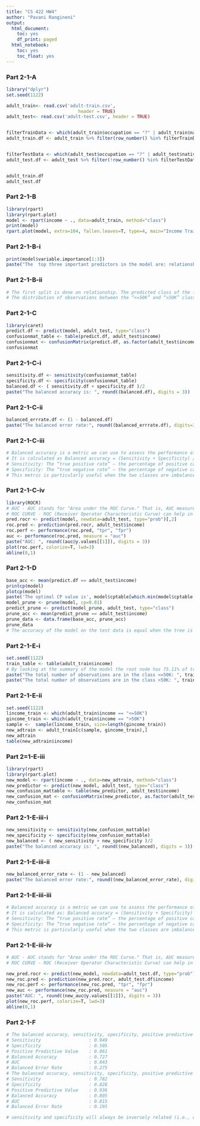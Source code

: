 ---
title: "CS 422 HW4"
author: "Pavani Rangineni"
output:
  html_document:
    toc: yes
    df_print: paged
  html_notebook:
    toc: yes
    toc_float: yes
---

### Part 2-1-A

```{r}
library("dplyr")
set.seed(1122)

adult_train<- read.csv('adult-train.csv', 
                           header = TRUE)
adult_test<- read.csv('adult-test.csv', header = TRUE)


filterTrainData <- which(adult_train$occupation == "?" | adult_train$native_country == "?" | adult_train$workclass == "?")
adult_train.df <- adult_train %>% filter(row_number() %in% filterTrainData)


filterTestData <- which(adult_test$occupation == "?" | adult_test$native_country == "?" | adult_test$workclass == "?")
adult_test.df <- adult_test %>% filter(!row_number() %in% filterTestData)


adult_train.df
adult_test.df
```

### Part 2-1-B

```{r}
library(rpart)
library(rpart.plot)
model <- rpart(income ~ ., data=adult_train, method="class")
print(model)
rpart.plot(model, extra=104, fallen.leaves=T, type=4, main="Income Train Dataset Decision Tree")
```

### Part 2-1-B-i
```{r}
print(model$variable.importance[1:3])
paste("The  top three important predictors in the model are: relationship, marital_status, capital_gain")
```

### Part 2-1-B-ii

```{r}
# The first split is done on relationship. The predicted class of the first node is "<=50K".
# The distribution of observations between the “<=50K” and “>50K” classes at first node are 22651 and 7510
```

### Part 2-1-C
```{r}
library(caret)
predict.df <- predict(model, adult_test, type="class")
confusionmat_table <- table(predict.df, adult_test$income)
confusionmat <- confusionMatrix(predict.df, as.factor(adult_test$income))
confusionmat
```
### Part 2-1-C-i
```{r}
sensitivity.df <- sensitivity(confusionmat_table)
specificity.df <- specificity(confusionmat_table)
balanced.df <- ( sensitivity.df + specificity.df )/2
paste("The balanced accuracy is: ", round((balanced.df), digits = 3))
```
### Part 2-1-C-ii
```{r}
balanced_errrate.df <- (1 - balanced.df)
paste("The balanced error rate:", round((balanced_errrate.df), digits=3))
```
### Part 2-1-C-iii
```{r}
# Balanced accuracy is a metric we can use to assess the performance of a classification model. 
# It is calculated as Balanced accuracy = (Sensitivity + Specificity) / 2
# Sensitivity: The “true positive rate” – the percentage of positive cases the model is able to detect
# Specificity: The “true negative rate” – the percentage of negative cases the model is able to detect
# This metric is particularly useful when the two classes are imbalanced – that is, one class appears much more than the other
```

### Part 2-1-C-iv
```{r}
library(ROCR)
# AUC - AUC stands for "Area under the ROC Curve." That is, AUC measures the entire two-dimensional area underneath the entire ROC curve from (0,0) to (1,1).
# ROC CURVE - ROC (Receiver Operator Characteristic Curve) can help in deciding the best threshold value. A ROC curve is plotted with FPR on the X-axis and TPR on the y-axis.
pred.rocr <- predict(model, newdata=adult_test, type="prob")[,2]
roc.pred <- prediction(pred.rocr, adult_test$income)
roc.perf <- performance(roc.pred, "tpr", "fpr")
auc <- performance(roc.pred, measure = "auc")
paste("AUC: ", round((auc@y.values[[1]]), digits = 3))
plot(roc.perf, colorize=T, lwd=3)
abline(0,1)
```
### Part 2-1-D
```{r}

base_acc <- mean(predict.df == adult_test$income)
printcp(model)
plotcp(model)
paste('The optimal CP value is', model$cptable[which.min(model$cptable[,"xerror"])])
model_prune <- prune(model, cp=0.01)
predict_prune <- predict(model_prune, adult_test, type="class")
prune_acc <- mean(predict_prune == adult_test$income)
prune_data <- data.frame(base_acc, prune_acc)
prune_data
# The accuracy of the model on the test data is equal when the tree is pruned, so there won't be any benefit of pruning on this model. 
```

### Part 2-1-E-i
```{r}
set.seed(1122)
train_table <- table(adult_train$income)
# By looking at the summary of the model the root node has 75.11% of training data as "<=50k" and 24.899% of training data as ">50K"
paste("The total number of observations are in the class <=50K: ", train_table[1])
paste("The total number of observations are in the class >50K: ", train_table[2])
```
### Part 2-1-E-ii
```{r}
set.seed(1122)
lincome_train <- which(adult_train$income == "<=50K")
gincome_train <- which(adult_train$income == ">50K")
sample <-  sample(lincome_train, size=length(gincome_train))
new_adtrain <- adult_train[c(sample, gincome_train),]
new_adtrain
table(new_adtrain$income)
```
### Part 2=1-E-iii
```{r}
library(rpart)
library(rpart.plot)
new_model <- rpart(income ~ ., data=new_adtrain, method="class")
new_predictor <- predict(new_model, adult_test, type="class")
new_confusion_mattable <- table(new_predictor, adult_test$income)
new_confusion_mat <- confusionMatrix(new_predictor, as.factor(adult_test$income))
new_confusion_mat
```
### Part 2-1-E-iii-i
```{r}
new_sensitivity <- sensitivity(new_confusion_mattable) 
new_specificity <- specificity(new_confusion_mattable)
new_balanced <- ( new_sensitivity + new_specificity )/2
paste("The balanced accuracy is: ", round((new_balanced), digits = 3))
```

### Part 2-1-E-iii-ii
```{r}
new_balanced_error_rate <- (1 - new_balanced)
paste("The balanced error rate:", round((new_balanced_error_rate), digits=3))
```
### Part 2-1-E-iii-iii
```{r}
# Balanced accuracy is a metric we can use to assess the performance of a classification model
# It is calculated as: Balanced accuracy = (Sensitivity + Specificity) / 2
# Sensitivity: The “true positive rate” – the percentage of positive cases the model is able to detect
# Specificity: The “true negative rate” – the percentage of negative cases the model is able to detect
# This metric is particularly useful when the two classes are imbalanced – that is, one class appears much more than the other
```

### Part 2-1-E-iii-iv
```{r}
# AUC - AUC stands for "Area under the ROC Curve." That is, AUC measures the entire two-dimensional area underneath the entire ROC curve from (0,0) to (1,1).
# ROC CURVE - ROC (Receiver Operator Characteristic Curve) can help in deciding the best threshold value. A ROC curve is plotted with FPR on the X-axis and TPR on the y-axis.

new_pred.rocr <- predict(new_model, newdata=adult_test.df, type="prob")[,2]
new_roc.pred <- prediction(new_pred.rocr, adult_test.df$income)
new_roc.perf <- performance(new_roc.pred, "tpr", "fpr")
new_auc <- performance(new_roc.pred, measure = "auc")
paste("AUC: ", round((new_auc@y.values[[1]]), digits = 3))
plot(new_roc.perf, colorize=T, lwd=3)
abline(0,1)

```

### Part 2-1-F
```{r}
# The balanced accuracy, sensitivity, specificity, positive predictive value and AUC of the model used in 2.1 (c)
# Sensitivity                  : 0.949        
# Specificity                  : 0.505         
# Positive Predictive Value    : 0.861
# Balanced Accuracy            : 0.727
# AUC                          : 0.843
# Balanced Error Rate          : 0.275
# The balanced accuracy, sensitivity, specificity, positive predictive value and AUC of the model used in 2.1 (e)
# Sensitivity                  : 0.782         
# Specificity                  : 0.828         
# Positive Predictive Value    : 0.936
# Balanced Accuracy            : 0.805
# AUC                          : 0.815
# Balanced Error Rate          : 0.195

# sensitivity and specificity will always be inversely related (i.e., one increases as the other decreases). With the balanced data using under sampling on the model (e) the specificity has been increased whereas sensitivity has been decreased, but the overall balanced accuracy has been increased, ppv value increased.
```

